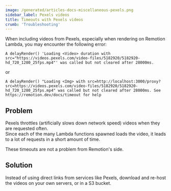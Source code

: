 ```yaml
---
image: /generated/articles-docs-miscellaneous-pexels.png
sidebar_label: Pexels videos
title: Timeouts with Pexels videos
crumb: 'Troubleshooting'
---
```


When including videos from Pexels, especially when rendering on Remotion Lambda, you may encounter the following error:

```
A delayRender() 'Loading <Video> duration with src="https://videos.pexels.com/video-files/5182920/5182920-hd_720_1280_25fps.mp4"' was called but not cleared after 28000ms.
```

or

```
A delayRender() "Loading <Img> with src=http://localhost:3000/proxy?src=https://videos.pexels.com/video-files/5182920/5182920-hd_720_1280_25fps.mp4" was called but not cleared after 28000ms. See https://remotion.dev/docs/timeout for help
```

## Problem

Pexels throttles (artificially slows down network speed) videos when they are requested often.  
Since each of the many Lambda functions spawned loads the video, it leads to a lot of requests in a short amount of time.

These timeouts are not a problem from Remotion's side.

## Solution

Instead of using direct links from services like Pexels, download and re-host the videos on your own servers, or in a S3 bucket.
